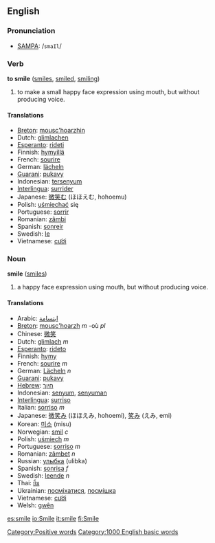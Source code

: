 ==English==
===Pronunciation===
*[[w:SAMPA|SAMPA]]: /<tt>smaIl</tt>/

=== Verb ===
'''to smile''' ([[smiles]], [[smiled]], [[smiling]])

# to make a small happy face expression using mouth, but without producing voice.

==== Translations ====
*[[Breton]]: [[mousc'hoarzhin]]
*Dutch: [[glimlachen]]
*[[Esperanto]]: [[rideti]]
*Finnish: [[hymyillä]]
*French: [[sourire]]
*German: [[lächeln]]
*[[Guarani]]: [[pukavy]]
*Indonesian: [[senyum|tersenyum]]
*[[Interlingua]]: [[surrider]]
*Japanese: [[微笑む]] (ほほえむ, hohoemu)
*Polish: [[uśmiechać]] się
*Portuguese: [[sorrir]]
*Romanian: [[zâmbi]]
*Spanish: [[sonreir]]
*Swedish: [[le#Swedish|le]]
*Vietnamese: [[cười]]

=== Noun ===
'''smile''' ([[smiles]])

# a happy face expression using mouth, but without producing voice.

==== Translations ====
*Arabic: [[ابتسامة]]
*[[Breton]]: [[mousc'hoarzh]] ''m'' -où ''pl''
*Chinese: [[微笑]]
*Dutch: [[glimlach]] ''m''
*[[Esperanto]]: [[rideto]]
*Finnish: [[hymy]]
*French: [[sourire]] ''m''
*German: [[Lächeln]] ''n''
*[[Guarani]]: [[pukavy]]
*[[Hebrew]]: [[חיוך]]
*Indonesian: [[senyum]], [[senyum|senyuman]]
*[[Interlingua]]: [[surriso]]
*Italian: [[sorriso]] ''m''
*Japanese: [[微笑み]] (ほほえみ, hohoemi), [[笑み]] (えみ, emi)
*Korean: [[미소]] (misu)
*Norwegian: [[smil]] ''c''
*Polish: [[uśmiech]] ''m''
*Portuguese: [[sorriso]] ''m''
*Romanian: [[zâmbet]] ''n''
*Russian: [[улыбка]] (ulibka)
*Spanish: [[sonrisa]] ''f''
*Swedish: [[leende]] ''n''
*Thai: [[ยิ้ม]]
*Ukrainian: [[посміхатися]], [[посмішка]]
*Vietnamese: [[cười]]
*Welsh: [[gwên]]

[[Category:Positive words]]
[[Category:1000 English basic words]]

[[es:smile]]
[[io:Smile]]
[[it:smile]]
[[fi:Smile]]